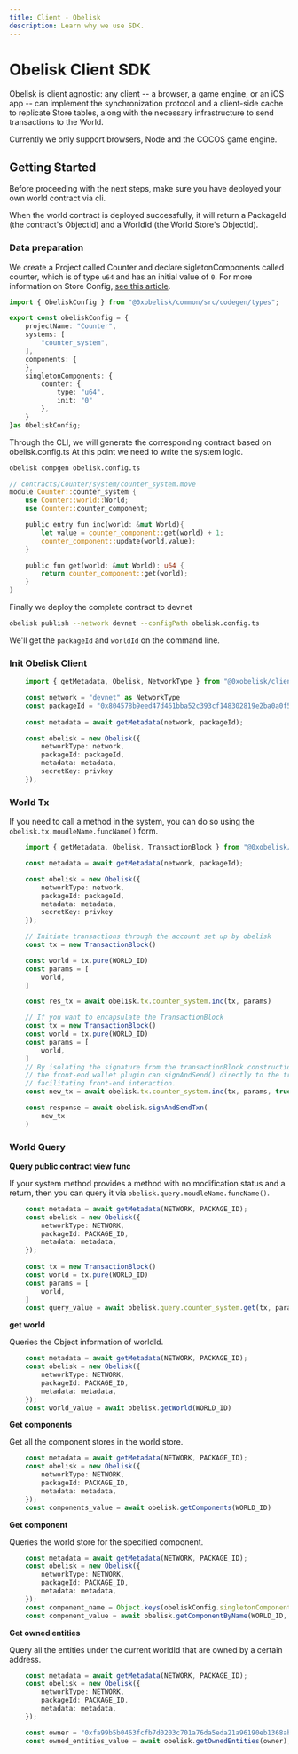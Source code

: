 ```yaml
---
title: Client - Obelisk
description: Learn why we use SDK.
---
```


# Obelisk Client SDK

Obelisk is client agnostic: any client -- a browser, a game engine, or an iOS app -- can implement the synchronization protocol and a client-side cache to replicate Store tables, along with the necessary infrastructure to send transactions to the World.

Currently we only support browsers, Node and the COCOS game engine.

## Getting Started

Before proceeding with the next steps, make sure you have deployed your own world contract via cli.

When the world contract is deployed successfully, it will return a PackageId (the contract's ObjectId) and a WorldId (the World Store's ObjectId).

### Data preparation

We create a Project called Counter and declare sigletonComponents called counter, which is of type `u64` and has an initial value of `0`.
For more information on Store Config, [see this article]().


```typescript
import { ObeliskConfig } from "@0xobelisk/common/src/codegen/types";

export const obeliskConfig = {
    projectName: "Counter",
    systems: [
        "counter_system",
    ],
    components: {
    },
    singletonComponents: {
        counter: {
            type: "u64",
            init: "0"
        },
    }
}as ObeliskConfig;
```

Through the CLI, we will generate the corresponding contract based on obelisk.config.ts At this point we need to write the system logic.

```bash
obelisk compgen obelisk.config.ts
```

```rust
// contracts/Counter/system/counter_system.move
module Counter::counter_system {
    use Counter::world::World;
    use Counter::counter_component;

    public entry fun inc(world: &mut World){
        let value = counter_component::get(world) + 1;
        counter_component::update(world,value);
    }

    public fun get(world: &mut World): u64 {
        return counter_component::get(world);
    }
}
```

Finally we deploy the complete contract to devnet


```bash
obelisk publish --network devnet --configPath obelisk.config.ts
```

We'll get the `packageId` and `worldId` on the command line.

### Init Obelisk Client

```typescript
    import { getMetadata, Obelisk, NetworkType } from "@0xobelisk/client";

    const network = "devnet" as NetworkType
    const packageId = "0x804578b9eed47d461bba52c393cf148302819e2ba0a0f558356cc419b3e941ed"
    
    const metadata = await getMetadata(network, packageId);

    const obelisk = new Obelisk({
        networkType: network,
        packageId: packageId,
        metadata: metadata,
        secretKey: privkey
    });
```

### World Tx

If you need to call a method in the system, you can do so using the `obelisk.tx.moudleName.funcName()` form.

```typescript
    import { getMetadata, Obelisk, TransactionBlock } from "@0xobelisk/client";

    const metadata = await getMetadata(network, packageId);

    const obelisk = new Obelisk({
        networkType: network,
        packageId: packageId,
        metadata: metadata,
        secretKey: privkey
    });

    // Initiate transactions through the account set up by obelisk
    const tx = new TransactionBlock()

    const world = tx.pure(WORLD_ID)
    const params = [
        world,
    ]

    const res_tx = await obelisk.tx.counter_system.inc(tx, params)

    // If you want to encapsulate the TransactionBlock
    const tx = new TransactionBlock()
    const world = tx.pure(WORLD_ID)
    const params = [
        world,
    ]
    // By isolating the signature from the transactionBlock construction in this way, 
    // the front-end wallet plugin can signAndSend() directly to the transactionBlock, 
    // facilitating front-end interaction.
    const new_tx = await obelisk.tx.counter_system.inc(tx, params, true) as TransactionBlock;

    const response = await obelisk.signAndSendTxn(
        new_tx
    )
```

### World Query

**Query public contract view func**

If your system method provides a method with no modification status and a return, then you can query it via `obelisk.query.moudleName.funcName()`.

```typescript
    const metadata = await getMetadata(NETWORK, PACKAGE_ID);
    const obelisk = new Obelisk({
        networkType: NETWORK,
        packageId: PACKAGE_ID,
        metadata: metadata,
    });
    
    const tx = new TransactionBlock()
    const world = tx.pure(WORLD_ID)
    const params = [
        world,
    ]
    const query_value = await obelisk.query.counter_system.get(tx, params);
```




**get world**

Queries the Object information of worldId.

```typescript
    const metadata = await getMetadata(NETWORK, PACKAGE_ID);
    const obelisk = new Obelisk({
        networkType: NETWORK,
        packageId: PACKAGE_ID,
        metadata: metadata,
    });
    const world_value = await obelisk.getWorld(WORLD_ID)
```


**Get components**

Get all the component stores in the world store.

```typescript
    const metadata = await getMetadata(NETWORK, PACKAGE_ID);
    const obelisk = new Obelisk({
        networkType: NETWORK,
        packageId: PACKAGE_ID,
        metadata: metadata,
    });
    const components_value = await obelisk.getComponents(WORLD_ID)
```


**Get component**

Queries the world store for the specified component.

```typescript
    const metadata = await getMetadata(NETWORK, PACKAGE_ID);
    const obelisk = new Obelisk({
        networkType: NETWORK,
        packageId: PACKAGE_ID,
        metadata: metadata,
    });
    const component_name = Object.keys(obeliskConfig.singletonComponents)[0]
    const component_value = await obelisk.getComponentByName(WORLD_ID, component_name)
```

**Get owned entities**

Query all the entities under the current worldId that are owned by a certain address.

```typescript
    const metadata = await getMetadata(NETWORK, PACKAGE_ID);
    const obelisk = new Obelisk({
        networkType: NETWORK,
        packageId: PACKAGE_ID,
        metadata: metadata,
    });

    const owner = "0xfa99b5b0463fcfb7d0203c701a76da5eda21a96190eb1368ab36a437cc89195e";
    const owned_entities_value = await obelisk.getOwnedEntities(owner);
```
